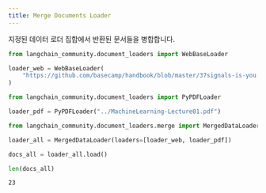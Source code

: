 ```yaml
---
title: Merge Documents Loader
---
```


지정된 데이터 로더 집합에서 반환된 문서들을 병합합니다.

```python
from langchain_community.document_loaders import WebBaseLoader

loader_web = WebBaseLoader(
    "https://github.com/basecamp/handbook/blob/master/37signals-is-you.md"
)
```

```python
from langchain_community.document_loaders import PyPDFLoader

loader_pdf = PyPDFLoader("../MachineLearning-Lecture01.pdf")
```

```python
from langchain_community.document_loaders.merge import MergedDataLoader

loader_all = MergedDataLoader(loaders=[loader_web, loader_pdf])
```

```python
docs_all = loader_all.load()
```

```python
len(docs_all)
```

```output
23
```